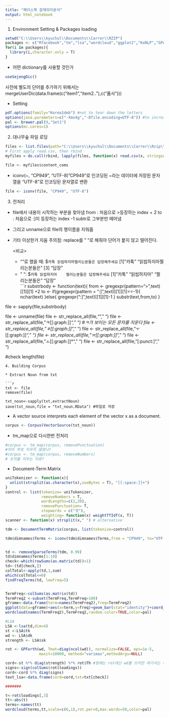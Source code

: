 ```yaml
---
title: "페이스북 잠재의미분석"
output: html_notebook
---
```


1. Environment Setting & Packages loading
```r
setwd("C:\\Users\\kyuchul\\Documents\\Carrer\\RZIP")
packages <- c("Rfacebook","tm","lsa","wordcloud","ggplot2","KoNLP","GPArotation","cluster","RWeka","ROAuth","fpc","stringr","ape")
for(i in packages){
  library(i,character.only = T)
}
```

* 어떤 dictionary를 사용할 것인가 
```r
useSejongDic()
```
사전에 별도의 단어를 추가하기 위해서는 mergeUserDic(data.frame(c("item1","item2.."),c("품사")))

* Setting
```r
pdf.options(family="Korea1deb") #not to tear down the letters
options(java.parameters=c("-Xmx4g","-Dfile.encoding=UTF-8")) #to increse heap size of rjava
pal <- brewer.pal(9,"Set1")
options(mc.cores=1)
```

2. 대나무숲 파일 로딩
```r
files <- list.files(path="C:\\Users\\kyuchul\\Documents\\Carrer\\Rzip\\data_skku",pattern="*.csv")
# First apply read.csv, then rbind
myfiles = do.call(rbind, lapply(files, function(x) read.csv(x, stringsAsFactors = FALSE)))

file <- myfiles$content_coms

```
* iconv(~, "CP949", "UTF-8)
"CP949"로 인코딩된 ~라는 데이터에 저장된 문자열을 "UTF-8"로 인코딩된 문자열로 변환
```r
file <- iconv(file, "CP949", "UTF-8") 
```

3. 전처리

* file에서 내용이 시작하는 부분을 찾아냄 
  from : 처음으로 >\n이 등장하는 index + 2
  to : 처음으로 :]이 등장하는 index -1
  subtr로 그부분만 떼어냄
  
* 그리고 unname으로 file의 행이름을 지워줌 
* 기타 이상한거 지움 
  주의점: replace를 " "로 해줘야 단어가 붙지 않고 떨어진다.
  
  <비교>
   - ""로 했을 때:
    $`카톡 읽씹하지마찔리는분들은 답장해주세요 `
    [1] "카톡"                   "읽씹하지마찔리는분들은"
    [3] "답장"  
   - " ":
    $`카톡 읽씹하지마    찔리는분들은 답장해주세요 `
    [1] "카톡"         "읽씹하지마"   "찔리는분들은" "답장"     
```r
substrbody <- function(text){
  from <- gregexpr(pattern=">\n",text)[[1]][1] +2
  to <- if(gregexpr(pattern = ":]",text)[[1]][1]==-1){
    nchar(text)
  }else{
    gregexpr(":]",text)[[1]][1]-1
  }
  substr(text,from,to)
}

file <- sapply(file,substrbody)

file <- unname(file)
file <- str_replace_all(file,"\n"," ")
file <- str_replace_all(file,"ㅋ[[:graph:]]*"," ") #ㅋ가 보이는 모든 문자를 지운다
file <- str_replace_all(file,"ㅎ[[:graph:]]*"," ")
file <- str_replace_all(file,"ㅜ[[:graph:]]*"," ")
file <- str_replace_all(file,"ㅠ[[:graph:]]*"," ")
file <- str_replace_all(file,"ㅗ[[:graph:]]*"," ")
file <- str_replace_all(file,"[:punct:]"," ")

#check
length(file)
```
4. Building Corpus

* Extract Noun from txt

```r
txt <- file
remove(file)

txt_noun<-sapply(txt,extractNoun)
save(txt_noun,file = "txt_noun.RData") #파일로 저장

```

* A vector source interprets each element of the vector x as a document.

```r
corpus <- Corpus(VectorSource(txt_noun)) 

```

* tm_map으로 다시한번 전처리 
```r
#corpus <- tm_map(corpus, removePunctuation)
#이미 부호 지우지 않았나?
#corpus <- tm_map(corpus, removeNumbers)
# 숫자를 지우는 이유?

```

* Document-Term Matrix
```r
uniTokenizer <- function(x){
  unlist(strsplit(as.character(x),useBytes = T), "[[:space:]]+")
}
control <- list(tokenize= uniTokenizer,
                removeNumbers = T,
                wordLengths=c(2,20),
                removePunctuation= T,
                stopwords = c("것"),
                weighting= function(x) weightTfIdf(x, T))
scanner <- function(x) strsplit(x," ") # alternative

tdm <- DocumentTermMatrix(corpus, list(tokenize=control))

tdm$dimnames$Terms <- iconv(tdm$dimnames$Terms,from = "CP949", to="UTF-8")


td <- removeSparseTerms(tdm, 0.99)
td$dimnames$Terms[1:10]
check<-which(rowSums(as.matrix(td))>1)
td<-(td[check,])
colTotal<-apply(td,1,sum)
which(colTotal<=0)
findFreqTerms(td, lowfreq=5)


TermFreq<-colSums(as.matrix(td))
TermFreq2 <-subset(TermFreq,TermFreq>100)
gframe<-data.frame(term=names(TermFreq2),freq=TermFreq2)
ggplot(data=gframe)+aes(x=term,y=freq)+geom_bar(stat="identity")+coord_flip()
wordcloud(names(TermFreq2),TermFreq2,random.color=TRUE,color=pal)

#LSA
LSA <-lsa(td,dim=4)
st <-LSA$tk
wd <- LSA$dk
strength <- LSA$sk

rot <- GPForth(wd, Tmat=diag(ncol(wd)), normalize=FALSE, eps=1e-5,
               maxit=10000, method="varimax",methodArgs=NULL)

cord<-st %*% diag(strength) %*% rot$Th #원래는 rot대신 wd를 쓰지만 여기서는 회전시킨 rot을 쓴다(김청택 교수님의 제안)
signs<-sign(colSums(rot$loadings))
cord<-cord %*% diag(signs)
text_lsa<-data.frame(cord=cord,txt=txt[check])

#######

t<-rot$loadings[,3]
tt<-abs(t)
terms<-names(tt)
wordcloud(terms,tt,scale=c(6,1),rot.per=0,max.words=50,color=pal)
```

